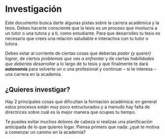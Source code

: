 # Investigación

Este documento busca darte algunas pistas sobre la carrera académica y la tesis. Debes hacerte consciente que la tesis es un proceso que involucra a un tutor o una tutora y a ti, como estudiante. Para que desarrolles tu tesis es necesario que crees una relación saludable e interactiva con tu tutor o tutora. 

Debes estar al corriente de ciertas cosas que deberías *poder (y querer) lograr*, de ciertos *problemas que vas a enfrentar* y de ciertas *habilidades que deberías desarrollar* a lo largo de tu tesis y que finalmente te dará **autonomía** para volverte un o una profesional y continuar – si te interesa – una carrera en la academia.

## ¿Quieres investigar?
Hay 2 principales cosas que dificultan la formación académica: en general estos procesos están muy poco estructurados y a menudo hay falta de directrices sobre cuál es la mejor manera que ocupes tu tiempo. 

Te puedes evitar muchos dolores de cabeza si realizas una planificación anticipada de lo que quieres logar. Piensa primero que nada: ¿qué te motiva a comenzar un camino en la academia?

